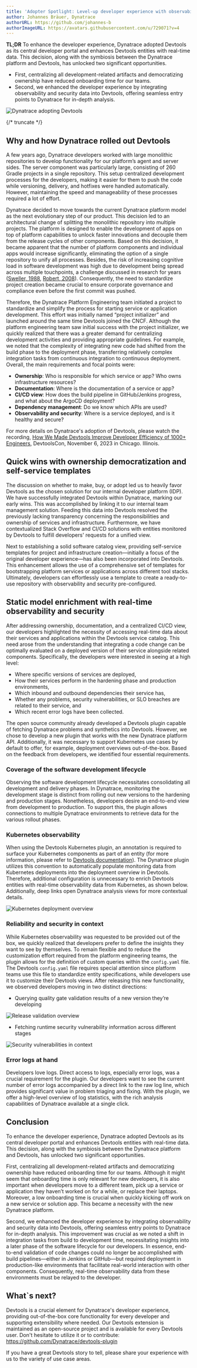 ```yaml
---
title: 'Adopter Spotlight: Level-up developer experience with observability and security in context'
author: Johannes Bräuer, Dynatrace
authorURL: https://github.com/johannes-b
authorImageURL: https://avatars.githubusercontent.com/u/729071?v=4
---
```


**TL;DR**
To enhance the developer experience, Dynatrace adopted Devtools as its central developer portal and enhances Devtools entities with real-time data. This decision, along with the symbiosis between the Dynatrace platform and Devtools, has unlocked two significant opportunities.

- First, centralizing all development-related artifacts and democratizing ownership have reduced onboarding time for our teams.
- Second, we enhanced the developer experience by integrating observability and security data into Devtools, offering seamless entry points to Dynatrace for in-depth analysis.

![Dynatrace adopting Devtools](assets/2024-09-24/com0027.Dynatrace.Adopter.png)

{/* truncate */}

## Why and how Dynatrace rolled out Devtools

A few years ago, Dynatrace developers worked with large monolithic repositories to develop functionality for our platform’s agent and server sides. The server component was particularly large, consisting of 260 Gradle projects in a single repository. This setup centralized development processes for the developers, making it easier for them to push the code while versioning, delivery, and hotfixes were handled automatically. However, maintaining the speed and manageability of these processes required a lot of effort.

Dynatrace decided to move towards the current Dynatrace platform model as the next evolutionary step of our product. This decision led to an architectural change of splitting the monolithic repository into multiple projects. The platform is designed to enable the development of apps on top of platform capabilities to unlock faster innovations and decouple them from the release cycles of other components. Based on this decision, it became apparent that the number of platform components and individual apps would increase significantly, eliminating the option of a single repository to unify all processes. Besides, the risk of increasing cognitive load in software development was high due to development being spread across multiple touchpoints, a challenge discussed in research for years ([Sweller, 1988](<https://doi.org/10.1016/0364-0213(88)90023-7>), [Robert, 2008](https://dl.acm.org/doi/10.5555/1388398)). Consequently, the need to standardize project creation became crucial to ensure corporate governance and compliance even before the first commit was pushed.

<!-- References:
[^1]: John Sweller, Cognitive load during problem solving: Effects on learning, Cognitive Science, Volume 12, Issue 2, 1988, Pages 257-285, ISSN 0364-0213, https://doi.org/10.1016/0364-0213(88)90023-7.
[^2]: Robert C. Martin Series, Clean Code: A Handbook of Agile Software Craftsmanship (Robert C. Martin Series), 2008, ISBN 9780132350884.
-->

Therefore, the Dynatrace Platform Engineering team initiated a project to standardize and simplify the process for starting service or application development. This effort was initially named “project initializer” and launched around the same time Devtools joined the CNCF. Although the platform engineering team saw initial success with the project initializer, we quickly realized that there was a greater demand for centralizing development activities and providing appropriate guidelines. For example, we noted that the complexity of integrating new code had shifted from the build phase to the deployment phase, transferring relatively complex integration tasks from continuous integration to continuous deployment. Overall, the main requirements and focal points were:

- **Ownership**: Who is responsible for which service or app? Who owns infrastructure resources?
- **Documentation**: Where is the documentation of a service or app?
- **CI/CD view**: How does the build pipeline in GitHub/Jenkins progress, and what about the ArgoCD deployment?
- **Dependency management**: Do we know which APIs are used?
- **Observability and security**: Where is a service deployed, and is it healthy and secure?

For more details on Dynatrace's adoption of Devtools, please watch the recording, [How We Made Devtools Improve Developer Efficiency of 1000+ Engineers](https://www.youtube.com/watch?v=0or5K_3HieA), DevtoolsCon, November 6, 2023 in Chicago. Illinois.

## Quick wins with ownership democratization and self-service templates

The discussion on whether to make, buy, or adopt led us to heavily favor Devtools as the chosen solution for our internal developer platform (IDP). We have successfully integrated Devtools within Dynatrace, marking our early wins. This was accomplished by linking it to our internal team management solution. Feeding this data into Devtools resolved the previously lacking transparency concerning the responsibilities and ownership of services and infrastructure. Furthermore, we have contextualized Stack Overflow and CI/CD solutions with entities monitored by Devtools to fulfill developers' requests for a unified view.

Next to establishing a solid software catalog view, providing self-service templates for project and infrastructure creation—initially a focus of the original developer experience—has also been incorporated into Devtools. This enhancement allows the use of a comprehensive set of templates for bootstrapping platform services or applications across different tool stacks. Ultimately, developers can effortlessly use a template to create a ready-to-use repository with observability and security pre-configured.

## Static model enrichment with real-time observability and security

After addressing ownership, documentation, and a centralized CI/CD view, our developers highlighted the necessity of accessing real-time data about their services and applications within the Devtools service catalog. This need arose from the understanding that integrating a code change can be optimally evaluated on a deployed version of their service alongside related components. Specifically, the developers were interested in seeing at a high level:

- Where specific versions of services are deployed,
- How their services perform in the hardening phase and production environments,
- Which inbound and outbound dependencies their service has,
- Whether any problems, security vulnerabilities, or SLO breaches are related to their service, and
- Which recent error logs have been collected.

The open source community already developed a Devtools plugin capable of fetching Dynatrace problems and synthetics into Devtools. However, we chose to develop a new plugin that works with the new Dynatrace platform API. Additionally, it was necessary to support Kubernetes use cases by default to offer, for example, deployment overviews out-of-the-box. Based on the feedback from developers, we identified four essential requirements.

### Coverage of the software development lifecycle

Observing the software development lifecycle necessitates consolidating all development and delivery phases. In Dynatrace, monitoring the development stage is distinct from rolling out new versions to the hardening and production stages. Nonetheless, developers desire an end-to-end view from development to production. To support this, the plugin allows connections to multiple Dynatrace environments to retrieve data for the various rollout phases.

### Kubernetes observability

When using the Devtools Kubernetes plugin, an annotation is required to surface your Kubernetes components as part of an entity (for more information, please refer to [Devtools documentation](https://devtools.khulnasoft.com/docs/features/kubernetes/configuration/#surfacing-your-kubernetes-components-as-part-of-an-entity)). The Dynatrace plugin utilizes this convention to automatically populate monitoring data from Kubernetes deployments into the deployment overview in Devtools. Therefore, additional configuration is unnecessary to enrich Devtools entities with real-time observability data from Kubernetes, as shown below. Additionally, deep links open Dynatrace analysis views for more contextual details.

![Kubernetes deployment overview](assets/2024-09-24/devtools_dynatrace_plugin_K8s.png)

### Reliability and security in context

While Kubernetes observability was requested to be provided out of the box, we quickly realized that developers prefer to define the insights they want to see by themselves. To remain flexible and to reduce the customization effort required from the platform engineering teams, the plugin allows for the definition of custom queries within the `config.yaml` file. The Devtools `config.yaml` file requires special attention since platform teams use this file to standardize entity specifications, while developers use it to customize their Devtools views. After releasing this new functionality, we observed developers moving in two distinct directions:

- Querying quality gate validation results of a new version they’re developing

![Release validation overview](assets/2024-09-24/devtools_srg_validations.png)

- Fetching runtime security vulnerability information across different stages

![Security vulnerabilities in context](assets/2024-09-24/devtools_catalog_security_vulnerabilites.png)

### Error logs at hand

Developers love logs. Direct access to logs, especially error logs, was a crucial requirement for the plugin. Our developers want to see the current number of error logs accompanied by a direct link to the raw log line, which provides significant value in problem triaging and fixing. With the plugin, we offer a high-level overview of log statistics, with the rich analysis capabilities of Dynatrace available at a single click.

## Conclusion

To enhance the developer experience, Dynatrace adopted Devtools as its central developer portal and enhances Devtools entities with real-time data. This decision, along with the symbiosis between the Dynatrace platform and Devtools, has unlocked two significant opportunities.

First, centralizing all development-related artifacts and democratizing ownership have reduced onboarding time for our teams. Although it might seem that onboarding time is only relevant for new developers, it is also important when developers move to a different team, pick up a service or application they haven’t worked on for a while, or replace their laptops. Moreover, a low onboarding time is crucial when quickly kicking off work on a new service or solution app. This became a necessity with the new Dynatrace platform.

Second, we enhanced the developer experience by integrating observability and security data into Devtools, offering seamless entry points to Dynatrace for in-depth analysis. This improvement was crucial as we noted a shift in integration tasks from build to development time, necessitating insights into a later phase of the software lifecycle for our developers. In essence, end-to-end validation of code changes could no longer be accomplished with build pipelines—either in Jenkins or GitHub—but required deployment in production-like environments that facilitate real-world interaction with other components. Consequently, real-time observability data from these environments must be relayed to the developer.

## What`s next?

Devtools is a crucial element for Dynatrace's developer experience, providing out-of-the-box core functionality for every developer and supporting extensibility where needed. Our Devtools extension is maintained as an open-source project and is available for every Devtools user. Don't hesitate to utilize it or to contribute: https://github.com/Dynatrace/devtools-plugin

If you have a great Devtools story to tell, please share your experience with us to the variety of use case areas.
